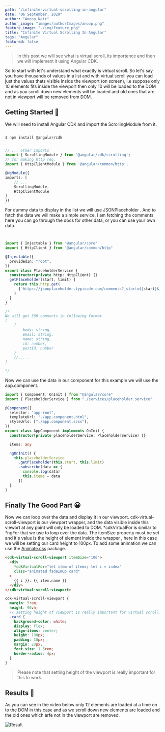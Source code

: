 ```yaml
---
path: "/infinite-virtual-scrolling-in-angular"
date: "06 September, 2020"
author: "Anoop Nair"
author_image: "images/authorImages/anoop.png"
feature_image: "./img/feature.png"
title: "Infinite Virtual Scrolling In Angular"
tags: "Angular"
featured: false
---
```


> In this post we will see what is virtual scroll, its importance and then we will implement it using Angular CDK.

So to start with let's understand what exactly is virtual scroll. So let's say you have thousands of values in a list and with virtual scroll you can load just the values thats visible inside the viewport (on screen), i.e suppose only 10 elements fits inside the viewport then only 10 will be loaded to the DOM and as you scroll down new elements will be loaded and old ones that are not in viewport will be removed from DOM.

## Getting Started 🚀

We will need to install Angular CDK and import the ScrollingModule from it.

<CodeTitle title="terminal" language="shell" />

```shell

$ npm install @angular/cdk

```

<CodeTitle title="app.module.ts" language="ts" />

```ts

// ... other imports
import { ScrollingModule } from '@angular/cdk/scrolling';
// for making http req.
import { HttpClientModule } from '@angular/common/http';

@NgModule({
imports: [
    // ...
    ScrollingModule,
    HttpClientModule
]
})

```

For dummy data to display in the list we will use JSONPlaceholder . And to fetch the data we will make a simple service, I am fetching the comments here you can go through the docs for other data, or you can use your own data.

<CodeTitle title="placeholder.service.ts" language="ts" />

```ts


import { Injectable } from "@angular/core"
import { HttpClient } from "@angular/common/http"

@Injectable({
  providedIn: "root",
})
export class PlaceholderService {
  constructor(private http: HttpClient) {}
  getPlaceholder(start, limit) {
    return this.http.get(
      {`https://jsonplaceholder.typicode.com/comments?_start=${start}&_limit=${limit}`}
    )
  }
}

/*
We will get 500 comments in following format.
[
    {
        body: string,
        email: string,
        name: string,
        id: number,
        postId: number
    }
    //.....
]

*/

```

Now we can use the data in our component for this example we will use the app.component.

<CodeTitle title="app.component.ts" language="ts" />

```ts
import { Component, OnInit } from "@angular/core"
import { PlaceholderService } from "./services/placeholder.service"

@Component({
  selector: "app-root",
  templateUrl: "./app.component.html",
  styleUrls: ["./app.component.scss"],
})
export class AppComponent implements OnInit {
  constructor(private placeholderService: PlaceholderService) {}

  items: any

  ngOnInit() {
    this.placeholderService
      .getPlaceholder(this.start, this.limit)
      .subscribe(data => {
        console.log(data)
        this.items = data
      })
  }
}
```

## Finally The Good Part 😀

Now we can loop over the data and display it in our viewport. cdk-virtual-scroll-viewport is our viewport wrapper, and the data visible inside this viewort at any point will only be loaded to DOM. *cdkVirtualFor is similar to *ngFor that we use to loop over the data. The itemSize property must be set and it's value is the height of element inside the wrapper , here in this case we will be setting our card height to 100px. To add some animation we can use the [Animate.css](https://www.npmjs.com/package/animate.css) package.

<CodeTitle title="app.component.html" language="html" />

```html
<cdk-virtual-scroll-viewport itemSize="100">
  <div
    *cdkVirtualFor="let item of items; let i = index"
    class="animated fadeInUp card"
  >
    {{ i }}. {{ item.name }}
  </div>
</cdk-virtual-scroll-viewport>
```

<CodeTitle title="app.component.scss" language="scss" />

```scss
cdk-virtual-scroll-viewport {
  margin: 5rem;
  height: 90vh;
  // setting height of viewport is really important for virtual scroll to work
  .card {
    background-color: white;
    display: flex;
    align-items: center;
    height: 100px;
    padding: 10px;
    margin: 20px;
    font-size: 1.5rem;
    border-radius: 4px;
  }
}
```

> Please note that setting height of the viewport is really important for this to work.

## Results 🎉

As you can see in the video below only 12 elements are loaded at a time on to the DOM in this case and as we scroll down new elements are loaded and the old ones which arfe not in the viewport are removed.

![Result](/gifs/infinite-virtual-scrolling-in-angular/result.gif)
